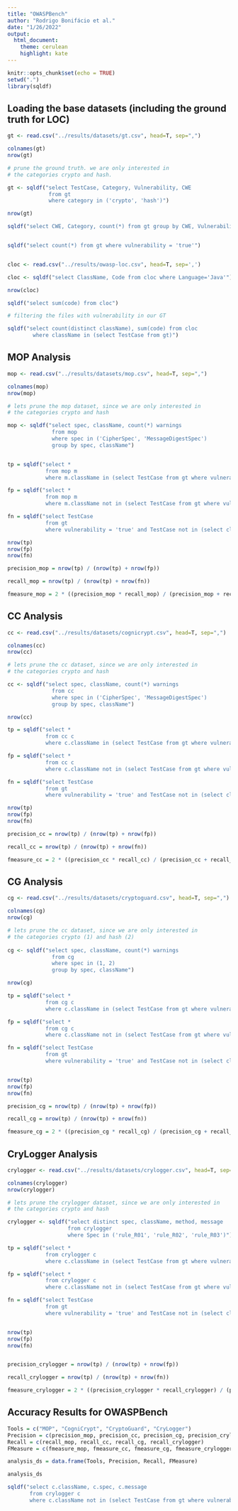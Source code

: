 ```yaml
---
title: "OWASPBench"
author: "Rodrigo Bonifácio et al."
date: "1/26/2022"
output: 
  html_document:
    theme: cerulean
    highlight: kate
---
```


```r
knitr::opts_chunk$set(echo = TRUE)
setwd(".")
library(sqldf)
```

## Loading the base datasets (including the ground truth for LOC)


```r
gt <- read.csv("../results/datasets/gt.csv", head=T, sep=",")

colnames(gt)
nrow(gt)

# prune the ground truth. we are only interested in 
# the categories crypto and hash. 

gt <- sqldf("select TestCase, Category, Vulnerability, CWE 
             from gt
             where category in ('crypto', 'hash')")

nrow(gt)

sqldf("select CWE, Category, count(*) from gt group by CWE, Vulnerability")


sqldf("select count(*) from gt where vulnerability = 'true'")


cloc <- read.csv("../results/owasp-loc.csv", head=T, sep=',')

cloc <- sqldf("select ClassName, Code from cloc where Language='Java'")

nrow(cloc)

sqldf("select sum(code) from cloc")

# filtering the files with vulnerability in our GT

sqldf("select count(distinct className), sum(code) from cloc 
        where className in (select TestCase from gt)")
```

## MOP Analysis

```r
mop <- read.csv("../results/datasets/mop.csv", head=T, sep=",")

colnames(mop)
nrow(mop)

# lets prune the mop dataset, since we are only interested in 
# the categories crypto and hash

mop <- sqldf("select spec, className, count(*) warnings 
              from mop 
              where spec in ('CipherSpec', 'MessageDigestSpec')
              group by spec, className")


tp = sqldf("select * 
            from mop m
            where m.className in (select TestCase from gt where vulnerability = 'true')")

fp = sqldf("select * 
            from mop m
            where m.className not in (select TestCase from gt where vulnerability = 'true')")

fn = sqldf("select TestCase 
            from gt 
            where vulnerability = 'true' and TestCase not in (select className from mop)")

nrow(tp)
nrow(fp)
nrow(fn)

precision_mop = nrow(tp) / (nrow(tp) + nrow(fp))

recall_mop = nrow(tp) / (nrow(tp) + nrow(fn))

fmeasure_mop = 2 * ((precision_mop * recall_mop) / (precision_mop + recall_mop))

```

## CC Analysis

```r
cc <- read.csv("../results/datasets/cognicrypt.csv", head=T, sep=",")

colnames(cc)
nrow(cc)

# lets prune the cc dataset, since we are only interested in 
# the categories crypto and hash

cc <- sqldf("select spec, className, count(*) warnings 
              from cc 
              where spec in ('CipherSpec', 'MessageDigestSpec')
              group by spec, className")

nrow(cc)

tp = sqldf("select * 
            from cc c
            where c.className in (select TestCase from gt where vulnerability = 'true')")

fp = sqldf("select * 
            from cc c
            where c.className not in (select TestCase from gt where vulnerability = 'true')")

fn = sqldf("select TestCase 
            from gt 
            where vulnerability = 'true' and TestCase not in (select className from cc)")

nrow(tp)
nrow(fp)
nrow(fn)

precision_cc = nrow(tp) / (nrow(tp) + nrow(fp))

recall_cc = nrow(tp) / (nrow(tp) + nrow(fn))

fmeasure_cc = 2 * ((precision_cc * recall_cc) / (precision_cc + recall_cc))

```

## CG Analysis

```r
cg <- read.csv("../results/datasets/cryptoguard.csv", head=T, sep=",")

colnames(cg)
nrow(cg)

# lets prune the cc dataset, since we are only interested in 
# the categories crypto (1) and hash (2) 
 
cg <- sqldf("select spec, className, count(*) warnings 
              from cg
              where spec in (1, 2)   
              group by spec, className")

nrow(cg)

tp = sqldf("select * 
            from cg c
            where c.className in (select TestCase from gt where vulnerability = 'true')")

fp = sqldf("select * 
            from cg c
            where c.className not in (select TestCase from gt where vulnerability = 'true')")

fn = sqldf("select TestCase 
            from gt 
            where vulnerability = 'true' and TestCase not in (select className from cg)")


nrow(tp)
nrow(fp)
nrow(fn)

precision_cg = nrow(tp) / (nrow(tp) + nrow(fp))

recall_cg = nrow(tp) / (nrow(tp) + nrow(fn))

fmeasure_cg = 2 * ((precision_cg * recall_cg) / (precision_cg + recall_cg))

```


## CryLogger Analysis

```r
crylogger <- read.csv("../results/datasets/crylogger.csv", head=T, sep=",")

colnames(crylogger)
nrow(crylogger)

# lets prune the crylogger dataset, since we are only interested in 
# the categories crypto and hash

crylogger <- sqldf("select distinct spec, className, method, message
                   from crylogger 
                   where Spec in ('rule_R01', 'rule_R02', 'rule_R03')")

tp = sqldf("select * 
            from crylogger c
            where c.className in (select TestCase from gt where vulnerability = 'true')")

fp = sqldf("select * 
            from crylogger c
            where c.className not in (select TestCase from gt where vulnerability = 'true')")

fn = sqldf("select TestCase 
            from gt 
            where vulnerability = 'true' and TestCase not in (select className from crylogger)")


nrow(tp)
nrow(fp)
nrow(fn)


precision_crylogger = nrow(tp) / (nrow(tp) + nrow(fp))

recall_crylogger = nrow(tp) / (nrow(tp) + nrow(fn))

fmeasure_crylogger = 2 * ((precision_crylogger * recall_crylogger) / (precision_crylogger + recall_crylogger))

```

## Accuracy Results for OWASPBench

```r
Tools = c("MOP", "CogniCrypt", "CryptoGuard", "CryLogger")
Precision = c(precision_mop, precision_cc, precision_cg, precision_crylogger)
Recall = c(recall_mop, recall_cc, recall_cg, recall_crylogger)
FMeasure = c(fmeasure_mop, fmeasure_cc, fmeasure_cg, fmeasure_crylogger)

analysis_ds = data.frame(Tools, Precision, Recall, FMeasure)

analysis_ds

```


```r
sqldf("select c.className, c.spec, c.message
       from crylogger c
       where c.className not in (select TestCase from gt where vulnerability = 'true')")
```